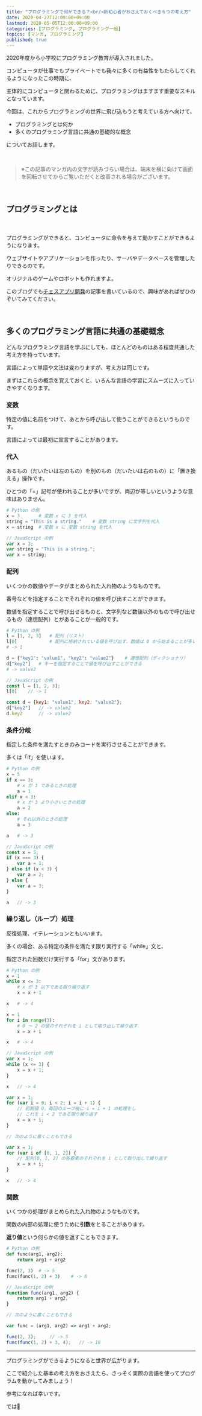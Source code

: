```yaml
---
title: "プログラミングで何ができる？<br/>新初心者がおさえておくべき６つの考え方"
date: 2020-04-27T12:00:00+09:00
lastmod: 2020-05-05T12:00:00+09:00
categories: [プログラミング, プログラミング一般]
topics: [マンガ, プログラミング]
published: true
---
```


2020年度から小学校にプログラミング教育が導入されました。

コンピュータが仕事でもプライベートでも我々に多くの有益性をもたらしてくれるようになったこの時期に、

主体的にコンピュータと関わるために、プログラミングはますます重要なスキルとなっています。

今回は、これからプログラミングの世界に飛び込もうと考えている方へ向けて、

<!--more-->

- プログラミングとは何か
- 多くのプログラミング言語に共通の基礎的な概念

についてお話します。

<br/>

> ※この記事のマンガ内の文字が読みづらい場合は、端末を横に向けて画面を回転させてからご覧いただくと改善される場合がございます。

<br/>

## プログラミングとは

<manga src="puroguramingu-izennnisa" alt="プログラミング以前にさ、そもそもコンピュータって何さ？">

<manga-text x={46} y={16} text="プログラミング以前にさ" />

<manga-text x={52} y={64} text="そもそも<br/>**コンピュータ**って何さ？" />

</manga>



<manga src="konpyutato-iunoha" alt="コンピュータというのは、もともとは計算機という意味だったんだけど、今では計算以外にもさまざまなデータの処理を高速に行うことができる">

<manga-text x={13} y={7} text="コンピュータというのは<br/>もともとは計算機という<br/>意味だったんだけど" />

<manga-text x={10} y={70} text="今では計算以外にも<br/>さまざまなデータの処理を<br/>高速に行うことができる" />

</manga>



<manga src="sonnna-konpyutadakedo" alt="そんなコンピュータだけど、プログラムという一連の命令を記述したものによって動くの。でもコンピュータは0と1だけで表された機械語しか理解できないから、ひとがコンピュータに機械語で命令をすることになってしまうよね">

<manga-text x={24} y={3} text="そんなコンピュータだけど、**プログラム**という<br/>一連の命令を記述したものによって動くの" />

<manga-text x={8} y={64} text="でもコンピュータは0と1だけで表された<br/>機械語しか理解できないから" />

<manga-text x={40} y={84} text="ひとがコンピュータに機械語で<br/>命令をすることになってしまうよね" />

</manga>



<manga src="sokode-hitonimo" alt="そこで、ひとにも理解しやすい言語を使って命令文を書いてから使う時に機械語に翻訳するという方法がとられる。これがプログラミング！そしてそのときに使われる言語がプログラミング言語だよ">

<manga-text x={4} y={2} text="そこで、ひとにも理解しやすい言語を使って<br/>命令文を書いてから<br/>使う時に機械語に翻訳するという方法がとられる" />

<manga-text x={4} y={84} text="これが**プログラミング**！<br/>そしてそのときに使われる言語が**プログラミング言語**だよ" />

</manga>

　

プログラミングができると、コンピュータに命令を与えて動かすことができるようになります。

ウェブサイトやアプリケーションを作ったり、サーバやデータベースを管理したりできるのです。

オリジナルのゲームやロボットも作れますよ。

このブログでも[チェスアプリ開発](/categories/チェスアプリ開発/)の記事を書いているので、興味があればぜひのぞいてみてください。

<relpos link="engineer-typing-renshu" />

<br/>

## 多くのプログラミング言語に共通の基礎概念

どんなプログラミング言語を学ぶにしても、ほとんどのものはある程度共通した考え方を持っています。

言語によって単語や文法は変わりますが、考え方は同じです。

まずはこれらの概念を覚えておくと、いろんな言語の学習にスムーズに入っていきやすくなります。

### 変数

特定の値に名前をつけて、あとから呼び出して使うことができるというものです。

言語によっては最初に宣言することがあります。

### 代入

あるもの（だいたいは左のもの）を別のもの（だいたいは右のもの）に「置き換える」操作です。

ひとつの「=」記号が使われることが多いですが、両辺が等しいというような意味はありません。

```py hide_nums
# Python の例
x = 3       # 変数 x に 3 を代入
string = "This is a string."    # 変数 string に文字列を代入
x = string  # 変数 x に 変数 string を代入
```

```js hide_nums
// JavaScript の例
var x = 3;
var string = "This is a string.";
var x = string;
```

### 配列

いくつかの数値やデータがまとめられた入れ物のようなものです。

番号などを指定することでそれぞれの値を呼び出すことができます。

数値を指定することで呼び出せるものと、文字列など数値以外のもので呼び出せるもの（連想配列）とがあることが一般的です。

```py hide_nums
# Python の例
l = [1, 2, 3]   # 配列（リスト）
l[0]            # 配列に格納されている値を呼び出す．数値は 0 から始まることが多い
# -> 1

d = {"key1": "value1", "key2": "value2"}    # 連想配列（ディクショナリ）
d["key2"]   # キーを指定することで値を呼び出すことができる
# -> value2
```

```js hide_nums
// JavaScript の例
const l = [1, 2, 3];
l[0]    // -> 1

const d = {key1: "value1", key2: "value2"};
d["key2"]   // -> value2
d.key2      // -> value2
```

### 条件分岐

指定した条件を満たすときのみコードを実行させることができます。

多くは「if」を使います。

```py hide_nums
# Python の例
x = 5
if x == 3:
    # x が 3 であるときの処理
    a = 1
elif x < 3:
    # x が 3 より小さいときの処理
    a = 2
else:
    # それ以外のときの処理
    a = 3

a   # -> 3
```

```js hide_nums
// JavaScript の例
const x = 5;
if (x === 3) {
    var a = 1;
} else if (x < 3) {
    var a = 2;
} else {
    var a = 3;
}

a   // -> 3
```

### 繰り返し（ループ）処理

反復処理、イテレーションともいいます。

多くの場合、ある特定の条件を満たす限り実行する「while」文と、

指定された回数だけ実行する「for」文があります。

```py hide_nums
# Python の例
x = 1
while x <= 3:
    # x が 3 以下である限り繰り返す
    x = x + 1

x   # -> 4

x = 1
for i in range(3):
    # 0 ～ 2 の値のそれぞれを i として取り出して繰り返す
    x = x + i

x   # -> 4
```

```js hide_nums
// JavaScript の例
var x = 1;
while (x <= 3) {
    x = x + 1;
}

x   // -> 4

var x = 1;
for (var i = 0; i < 2; i = i + 1) {
    // 初期値 0，毎回のループ後に i = i + 1 の処理をし
    // これを i < 2 である限り繰り返す
    x = x + i;
}

// 次のように書くこともできる

var x = 1;
for (var i of [0, 1, 2]) {
    // 配列[0, 1, 2] の各要素のそれぞれを i として取り出して繰り返す
    x = x + i;
}

x   // -> 4
```

### 関数

いくつかの処理がまとめられた入れ物のようなものです。

関数の内部の処理に使うために**引数**をとることがあります。

**返り値**という何らかの値を返すこともできます。

```py hide_nums
# Python の例
def func(arg1, arg2):
    return arg1 + arg2

func(2, 3)  # -> 5
func(func(1, 2) + 3)    # -> 6
```

```js hide_nums
// JavaScript の例
function func(arg1, arg2) {
    return arg1 + arg2;
}

// 次のように書くこともできる

var func = (arg1, arg2) => arg1 + arg2;

func(2, 3);     // -> 5
func(func(1, 2) + 3, 4);   // -> 10
```

<relpos link="site-customize-hoho" />

---

プログラミングができるようになると世界が広がります。

ここで紹介した基本の考え方をおさえたら、さっそく実際の言語を使ってプログラムを動かしてみましょう！

参考になれば幸いです。

では👋
